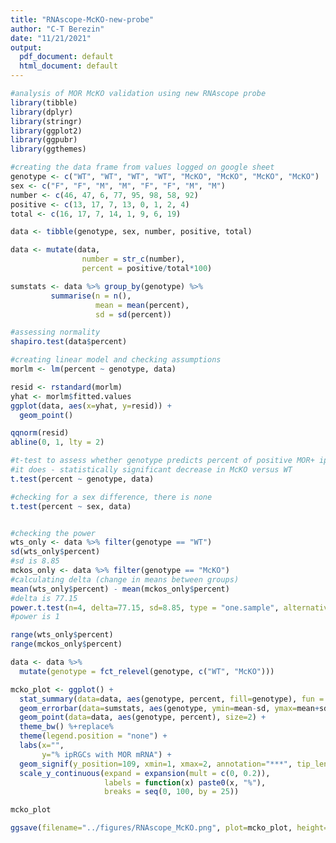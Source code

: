 ---
title: "RNAscope-McKO-new-probe"
author: "C-T Berezin"
date: "11/21/2021"
output:
  pdf_document: default
  html_document: default
---

```{r}
#analysis of MOR McKO validation using new RNAscope probe
library(tibble)
library(dplyr)
library(stringr)
library(ggplot2)
library(ggpubr)
library(ggthemes)
```

```{r}
#creating the data frame from values logged on google sheet
genotype <- c("WT", "WT", "WT", "WT", "McKO", "McKO", "McKO", "McKO")
sex <- c("F", "F", "M", "M", "F", "F", "M", "M")
number <- c(46, 47, 6, 77, 95, 98, 58, 92)
positive <- c(13, 17, 7, 13, 0, 1, 2, 4)
total <- c(16, 17, 7, 14, 1, 9, 6, 19)

data <- tibble(genotype, sex, number, positive, total)

data <- mutate(data,
                number = str_c(number),
                percent = positive/total*100)

sumstats <- data %>% group_by(genotype) %>%
         summarise(n = n(),
                   mean = mean(percent),
                   sd = sd(percent))
```

```{r}
#assessing normality
shapiro.test(data$percent)

#creating linear model and checking assumptions
morlm <- lm(percent ~ genotype, data)

resid <- rstandard(morlm)
yhat <- morlm$fitted.values
ggplot(data, aes(x=yhat, y=resid)) +
  geom_point()

qqnorm(resid)
abline(0, 1, lty = 2)

#t-test to assess whether genotype predicts percent of positive MOR+ ipRGCs
#it does - statistically significant decrease in McKO versus WT
t.test(percent ~ genotype, data)

#checking for a sex difference, there is none
t.test(percent ~ sex, data)


#checking the power
wts_only <- data %>% filter(genotype == "WT")
sd(wts_only$percent)
#sd is 8.85
mckos_only <- data %>% filter(genotype == "McKO")
#calculating delta (change in means between groups)
mean(wts_only$percent) - mean(mckos_only$percent)
#delta is 77.15
power.t.test(n=4, delta=77.15, sd=8.85, type = "one.sample", alternative="one.sided")
#power is 1

range(wts_only$percent)
range(mckos_only$percent)
```

```{r}
data <- data %>% 
  mutate(genotype = fct_relevel(genotype, c("WT", "McKO")))

mcko_plot <- ggplot() +
  stat_summary(data=data, aes(genotype, percent, fill=genotype), fun = 'mean', geom="bar") +
  geom_errorbar(data=sumstats, aes(genotype, ymin=mean-sd, ymax=mean+sd), width=0.2) +
  geom_point(data=data, aes(genotype, percent), size=2) +
  theme_bw() %+replace%
  theme(legend.position = "none") +
  labs(x="",
       y="% ipRGCs with MOR mRNA") +
  geom_signif(y_position=109, xmin=1, xmax=2, annotation="***", tip_length=0.02) +
  scale_y_continuous(expand = expansion(mult = c(0, 0.2)),
                     labels = function(x) paste0(x, "%"),
                     breaks = seq(0, 100, by = 25))

mcko_plot

ggsave(filename="../figures/RNAscope_McKO.png", plot=mcko_plot, height=4, width=3)
```